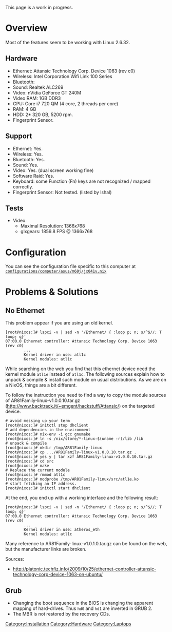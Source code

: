 This page is a work in progress.

= Overview =

Most of the features seem to be working with Linux 2.6.32.

== Hardware ==

* Ethernet: Attansic Technology Corp. Device 1063 (rev c0)
* Wireless: Intel Corporation Wifi Link 100 Series
* Bluetooth: 
* Sound: Realtek ALC269
* Video: nVidia GeForce GT 240M
* Video RAM: 1GB DDR3
* CPU: Core i7 720 QM (4 core, 2 threads per core)
* RAM: 4 GB
* HDD: 2*  320 GB, 5200 rpm.
* Fingerprint Sensor.

== Support ==

* Ethernet: Yes.
* Wireless: Yes.
* Bluetooth: Yes.
* Sound: Yes.
* Video: Yes. (dual screen working fine)
* Software Raid: Yes.
* Keyboard: some Function (Fn) keys are not recognized / mapped correctly.
* Fingerprint Sensor: Not tested. (listed by lshal)

== Tests ==

* Video:
** Maximal Resolution: 1366x768
** glxgears: 1859.8 FPS @ 1366x768

= Configuration =

You can see the configuration file specific to this computer at [https://svn.nixos.org/repos/nix/configurations/trunk/computer/asus/m60j/jx041v.nix <code>configurations/computer/asus/m60j/jx041v.nix</code>]

= Problems & Solutions =

== No Ethernet ==

This problem appear if you are using an old kernel.

<pre>[root@nixos:]# lspci -v | sed -n '/Ethernet/ { :loop p; n; s/^$//; T loop; q}'
07:00.0 Ethernet controller: Attansic Technology Corp. Device 1063 (rev c0)
        ...
        Kernel driver in use: atl1c
        Kernel modules: atl1c
</pre>

While searching on the web you find that this ethernet device need the kernel module <code>atl1e</code> instead of <code>atl1c</code>.  The following sources explain how to unpack & compile & install such module on usual distributions.  As we are on a NixOS, things are a bit different.

To follow the instruction you need to find a way to copy the module sources of AR81Family-linux-v1.0.0.10.tar.gz ([http://www.backtrack.it/~emgent/hackstuff/Attansic/ http://www.backtrack.it/~emgent/hackstuff/Attansic/]) on the targeted device.

<pre>
# avoid messing up your term
[root@nixos:]# initctl stop dhclient
# add dependencies in the environment
[root@nixos:]# nix-env -i gcc gnumake
[root@nixos:]# ln -s /nix/store/*-linux-$(uname -r)/lib /lib
# unpack & compile
[root@nixos:]# mkdir /tmp/AR81Family-linux
[root@nixos:]# cp .../AR81Family-linux-v1.0.0.10.tar.gz .
[root@nixos:]# yes y | tar xzf AR81Family-linux-v1.0.0.10.tar.gz
[root@nixos:]# cd src
[root@nixos:]# make
# Replace the current module
[root@nixos:]# rmmod atl1c
[root@nixos:]# modprobe /tmp/AR81Family-linux/src/atl1e.ko
# start fetching an IP address.
[root@nixos:]# initctl start dhclient
</pre>

At the end, you end up with a working interface and the following result:

<pre>[root@nixos:]# lspci -v | sed -n '/Ethernet/ { :loop p; n; s/^$//; T loop; q}'
07:00.0 Ethernet controller: Attansic Technology Corp. Device 1063 (rev c0)
        ...
        Kernel driver in use: atheros_eth
        Kernel modules: atl1c
</pre>

Many reference to AR81Family-linux-v1.0.1.0.tar.gz can be found on the web, but the manufacturer links are broken.

Sources:
* [http://platonic.techfiz.info/2009/10/25/ethernet-controller-attansic-technology-corp-device-1063-on-ubuntu/ http://platonic.techfiz.info/2009/10/25/ethernet-controller-attansic-technology-corp-device-1063-on-ubuntu/]

== Grub ==

* Changing the boot sequence in the BIOS is changing the apparent mapping of hard-drives.  Thus <code>hd0</code> and <code>hd1</code> are inverted in GRUB 2.
* The MBR is not restored by the recovery CDs.

[[Category:Installation]]
[[Category:Hardware]]
[[Category:Laptops]]
